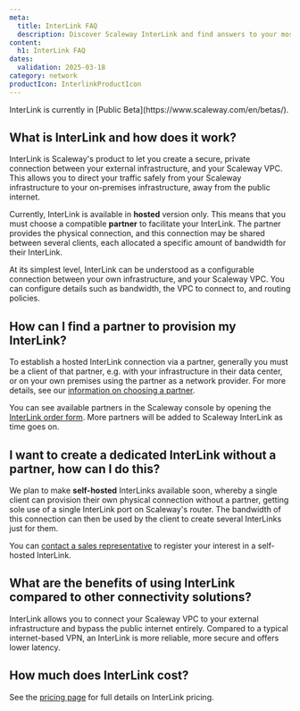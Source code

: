 ```yaml
---
meta:
  title: InterLink FAQ
  description: Discover Scaleway InterLink and find answers to your most common questions.
content:
  h1: InterLink FAQ
dates:
  validation: 2025-03-18
category: network
productIcon: InterlinkProductIcon
---
```


<Message type="important">
InterLink is currently in [Public Beta](https://www.scaleway.com/en/betas/).
</Message>

## What is InterLink and how does it work?

InterLink is Scaleway's product to let you create a secure, private connection between your external infrastructure, and your Scaleway VPC. This allows you to direct your traffic safely from your Scaleway infrastructure to your on-premises infrastructure, away from the public internet.

Currently, InterLink is available in **hosted** version only. This means that you must choose a compatible **partner** to facilitate your InterLink. The partner provides the physical connection, and this connection may be shared between several clients, each allocated a specific amount of bandwidth for their InterLink.

At its simplest level, InterLink can be understood as a configurable connection between your own infrastructure, and your Scaleway VPC. You can configure details such as bandwidth, the VPC to connect to, and routing policies.

## How can I find a partner to provision my InterLink?

To establish a hosted InterLink connection via a partner, generally you must be a client of that partner, e.g. with your infrastructure in their data center, or on your own premises using the partner as a network provider. For more details, see our [information on choosing a partner](/interlink/reference-content/overview/how-to-choose-a-partner).

You can see available partners in the Scaleway console by opening the [InterLink order form](https://console.scaleway.com/interlink/links/order). More partners will be added to Scaleway InterLink as time goes on.

## I want to create a dedicated InterLink without a partner, how can I do this?

We plan to make **self-hosted** InterLinks available soon, whereby a single client can provision their own physical connection without a partner, getting sole use of a single InterLink port on Scaleway's router. The bandwidth of this connection can then be used by the client to create several InterLinks just for them.

You can [contact a sales representative](https://www.scaleway.com/en/contact-sales/) to register your interest in a self-hosted InterLink.

## What are the benefits of using InterLink compared to other connectivity solutions?

InterLink allows you to connect your Scaleway VPC to your external infrastructure and bypass the public internet entirely. Compared to a typical internet-based VPN, an InterLink is more reliable, more secure and offers lower latency.
    
## How much does InterLink cost?

See the [pricing page](https://www.scaleway.com/en/pricing/network/) for full details on InterLink pricing.